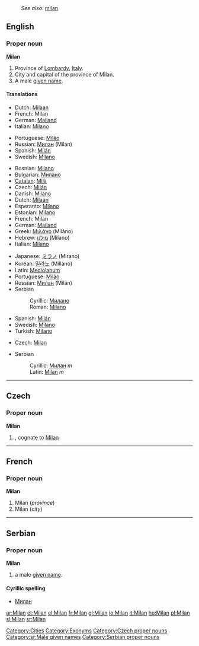 :''See also'': [[milan]]
{{wikipedia}}
==English==

===Proper noun===
'''Milan'''

# <!--DefA-->Province of [[Lombardy]], [[Italy]].
# <!--DefB-->City and capital of the province of Milan.
# <!--DefC-->A male [[given name]].

====Translations====
{{trans-top|province}}
*Dutch: [[Milaan]] {{n}}
*French: Milan <!--gender?-->
*German: [[Mailand]]
*Italian: [[Milano]]
{{trans-mid}}
*Portuguese: [[Milão]]
*Russian: [[Милан]] (Milán) {{m}}
*Spanish: [[Milán]]
*Swedish: [[Milano#Swedish|Milano]]
{{trans-bottom}}

{{trans-top|city}}
*Bosnian: [[Milano#Bosnian|Milano]] {{m}}
*Bulgarian: [[Милано]]
*[[Catalan]]: [[Milà]]
* Czech: [[Milán]] {{m}}
*Danish: [[Milano#Danish|Milano]]
*Dutch: [[Milaan]] {{n}}
*Esperanto: [[Milano#Esperanto|Milano]]
*Estonian: [[Milano]]
*French: Milan {{f}}
*German: [[Mailand]]
*Greek: [[Μιλάνο]] (Miláno) {{n}}
*Hebrew: [[מילנו]] (Milano)
*Italian: [[Milano#Italian|Milano]] {{f}}
{{trans-mid}}
*Japanese: [[ミラノ]] (Mirano)
*Korean: [[밀라노]] (Millano)
*Latin: [[Mediolanum]]
*Portuguese: [[Milão]] {{m}}
*Russian: [[Милан]] (Milán) {{m}}
*Serbian
*:Cyrillic: [[Милано#Serbian|Милано]] {{m}}
*:Roman: [[Milano#Serbian|Milano]] {{m}}
*Spanish: [[Milán]]
*Swedish: [[Milano#Swedish|Milano]]
*Turkish: [[Milano]]
{{trans-bottom}}

{{trans-top|male given name}}
*Czech: [[#Czech|Milan]] {{m}}
{{trans-mid}}
*Serbian
*:Cyrillic: [[Милан#Serbian|Милан]] ''m''
*:Latin: [[Milan#Serbian|Milan]] ''m''
{{trans-bottom}}

[[Category:Cities]]
[[Category:Exonyms]]

----

==Czech==

===Proper noun===
'''Milan''' {{m}}

# {{given name|male||cs:}}, cognate to [[#English|Milan]]

[[Category:Czech proper nouns]]

----

==French==

===Proper noun===
'''Milan'''

# <!--DefA-->Milan (''province'')
# <!--DefB-->Milan (''city'')

----

==Serbian==

===Proper noun===
'''Milan''' {{m}}

# a male [[given name]].

====Cyrillic spelling====
*[[Милан#Serbian|Милан]]

[[Category:sr:Male given names]]
[[Category:Serbian proper nouns]]

[[ar:Milan]]
[[et:Milan]]
[[el:Milan]]
[[fr:Milan]]
[[gl:Milan]]
[[io:Milan]]
[[it:Milan]]
[[hu:Milan]]
[[pl:Milan]]
[[sl:Milan]]
[[sr:Milan]]